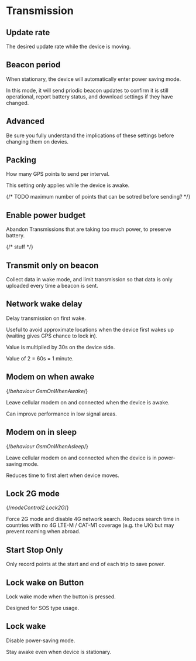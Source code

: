 
# Transmission

## Update rate

The desired update rate while the device is moving.

## Beacon period

When stationary, the device will automatically enter power saving mode.

In this mode, it will send priodic beacon updates to confirm it is still operational, report battery status, and download settings if they have changed.

## Advanced

<Callout type="warning" emoji="⚠️">
  Be sure you fully understand the implications of these settings before changing them on devies.
</Callout>

## Packing

How many GPS points to send per interval.

This setting only applies while the device is awake.

{/* TODO maximum number of points that can be sotred before sending? */}

## Enable power budget

Abandon Transmissions that are taking too much power, to preserve battery.

{/* stuff */}

## Transmit only on beacon

Collect data in wake mode, and limit transmission so that data is only uploaded every time a beacon is sent.

## Network wake delay

Delay transmission on first wake.

Useful to avoid approximate locations when the device first wakes up (waiting gives GPS chance to lock in).

Value is multiplied by 30s on the device side.

Value of 2 = 60s = 1 minute.

## Modem on when awake

{/*behaviour GsmOnWhenAwake*/}

Leave cellular modem on and connected when the device is awake.

Can improve performance in low signal areas.

## Modem on in sleep

{/*behaviour GsmOnWhenAsleep*/}

Leave cellular modem on and connected when the device is in power-saving mode.

Reduces time to first alert when device moves.

## Lock 2G mode

{/*modeControl2 Lock2G*/}

Force 2G mode and disable 4G network search.
Reduces search time in countries with no 4G LTE-M / CAT-M1 coverage (e.g. the UK) but may prevent roaming when abroad.

## Start Stop Only

Only record points at the start and end of each trip to save power.

## Lock wake on Button

Lock wake mode when the button is pressed.

Designed for SOS type usage.

## Lock wake

Disable power-saving mode.

Stay awake even when device is stationary.
